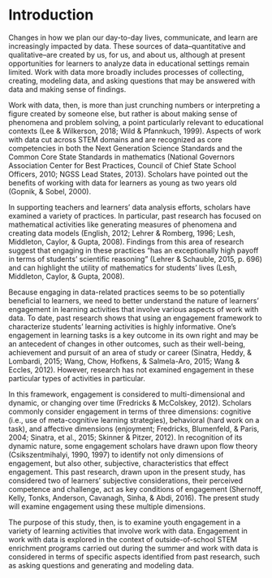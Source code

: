 # Introduction {#intro-placemarker}

Changes in how we plan our day-to-day lives, communicate, and learn are increasingly impacted by data. These sources of data--quantitative and qualitative--are created by us, for us, and about us, although at present opportunities for learners to analyze data in educational settings remain limited. Work with data more broadly includes processes of collecting, creating, modeling data, and asking questions that may be answered with data and making sense of findings. 

Work with data, then, is more than just crunching numbers or interpreting a figure created by someone else, but rather is about making sense of phenomena and problem solving, a point particularly relevant to educational contexts (Lee & Wilkerson, 2018; Wild & Pfannkuch, 1999). Aspects of work with data cut across STEM domains and are recognized as core competencies in both the Next Generation Science Standards and the Common Core State Standards in mathematics (National Governors Association Center for Best Practices, Council of Chief State School Officers, 2010; NGSS Lead States, 2013). Scholars have pointed out the benefits of working with data for learners as young as two years old (Gopnik, & Sobel, 2000). 

In supporting teachers and learners’ data analysis efforts, scholars have examined a variety of practices. In particular, past research has focused on mathematical activities like generating measures of phenomena and creating data models (English, 2012; Lehrer & Romberg, 1996; Lesh, Middleton, Caylor, & Gupta, 2008). Findings from this area of research suggest that engaging in these practices “has an exceptionally high payoff in terms of students’ scientific reasoning” (Lehrer & Schauble, 2015, p. 696) and can highlight the utility of mathematics for students’ lives (Lesh, Middleton, Caylor, & Gupta, 2008).

Because engaging in data-related practices seems to be so potentially beneficial to learners, we need to better understand the nature of learners' engagement in learning activities that involve various aspects of work with data. To date, past research shows that using an engagement framework to characterize students’ learning activities is highly informative. One’s engagement in learning tasks is a key outcome in its own right and may be an antecedent of changes in other outcomes, such as their well-being, achievement and pursuit of an area of study or career (Sinatra, Heddy, & Lombardi, 2015; Wang, Chow, Hofkens, & Salmela-Aro, 2015; Wang & Eccles, 2012). However, research has not examined engagement in these particular types of activities in particular.

In this framework, engagement is considered to multi-dimensional and dynamic, or changing over time (Fredricks & McColskey, 2012). Scholars commonly consider engagement in terms of three dimensions: cognitive (i.e., use of meta-cognitive learning strategies), behavioral (hard work on a task), and affective dimensions (enjoyment; Fredricks, Blumenfeld, & Paris, 2004; Sinatra, et al., 2015; Skinner & Pitzer, 2012). In recognition of its dynamic nature, some engagement scholars have drawn upon flow theory (Csikszentmihalyi, 1990, 1997) to identify not only dimensions of engagement, but also other, subjective, characteristics that effect engagement. This past research, drawn upon in the present study, has considered two of learners’ subjective considerations, their perceived competence and challenge, act as key conditions of engagement (Shernoff, Kelly, Tonks, Anderson, Cavanagh, Sinha, & Abdi, 2016). The present study will examine engagement using these multiple dimensions.

The purpose of this study, then, is to examine youth engagement in a variety of learning activities that involve work with data. Engagement in work with data is explored in the context of outside-of-school STEM enrichment programs carried out during the summer and work with data is considered in terms of specific aspects identified from past research, such as asking questions and generating and modeling data. 
